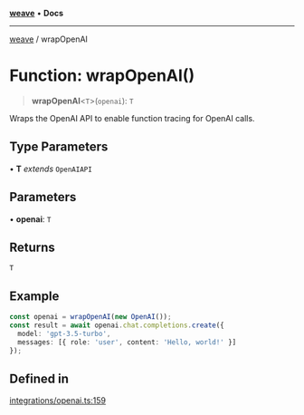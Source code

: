 [**weave**](../README.mdx) • **Docs**

***

[weave](../README.mdx) / wrapOpenAI

# Function: wrapOpenAI()

> **wrapOpenAI**\<`T`\>(`openai`): `T`

Wraps the OpenAI API to enable function tracing for OpenAI calls.

## Type Parameters

• **T** *extends* `OpenAIAPI`

## Parameters

• **openai**: `T`

## Returns

`T`

## Example

```ts
const openai = wrapOpenAI(new OpenAI());
const result = await openai.chat.completions.create({
  model: 'gpt-3.5-turbo',
  messages: [{ role: 'user', content: 'Hello, world!' }]
});
```

## Defined in

[integrations/openai.ts:159](https://github.com/wandb/weave/blob/e2313369cb35bc1b6f97c70539926dd951ead21e/sdks/node/src/integrations/openai.ts#L159)
